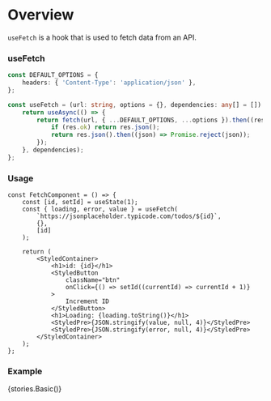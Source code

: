 
<Meta title="Hooks/Docs/useFetch" component={FetchComponent} />

# Overview

`useFetch` is a hook that is used to fetch data from an API.

### useFetch

```ts
const DEFAULT_OPTIONS = {
    headers: { 'Content-Type': 'application/json' },
};

const useFetch = (url: string, options = {}, dependencies: any[] = []) => {
    return useAsync(() => {
        return fetch(url, { ...DEFAULT_OPTIONS, ...options }).then((res) => {
            if (res.ok) return res.json();
            return res.json().then((json) => Promise.reject(json));
        });
    }, dependencies);
};
```

### Usage

```tsx
const FetchComponent = () => {
    const [id, setId] = useState(1);
    const { loading, error, value } = useFetch(
        `https://jsonplaceholder.typicode.com/todos/${id}`,
        {},
        [id]
    );

    return (
        <StyledContainer>
            <h1>id: {id}</h1>
            <StyledButton
                className="btn"
                onClick={() => setId((currentId) => currentId + 1)}
            >
                Increment ID
            </StyledButton>
            <h1>Loading: {loading.toString()}</h1>
            <StyledPre>{JSON.stringify(value, null, 4)}</StyledPre>
            <StyledPre>{JSON.stringify(error, null, 4)}</StyledPre>
        </StyledContainer>
    );
};
```

### Example

<Preview>
    <Story name="useFetch">{stories.Basic()}</Story>
</Preview>
